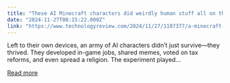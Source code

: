 ```yaml
---
title: "These AI Minecraft characters did weirdly human stuff all on their own"
date: "2024-11-27T08:15:22.000Z"
link: "https://www.technologyreview.com/2024/11/27/1107377/a-minecraft-town-of-ai-characters-made-friends-invented-jobs-and-spread-religion/"
---
```


Left to their own devices, an army of AI characters didn’t just survive—they thrived. They developed in-game jobs, shared memes, voted on tax reforms, and even spread a religion. The experiment played...

[Read more](https://www.technologyreview.com/2024/11/27/1107377/a-minecraft-town-of-ai-characters-made-friends-invented-jobs-and-spread-religion/)

